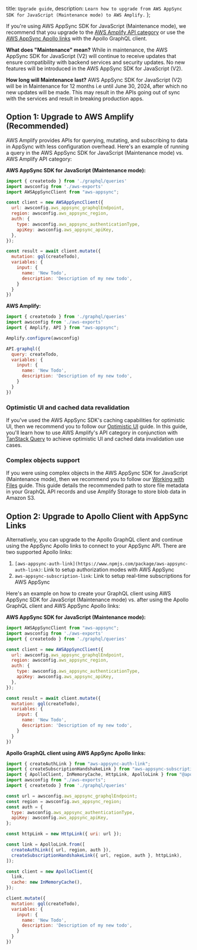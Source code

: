   title: `Upgrade guide`,
  description: `Learn how to upgrade from AWS AppSync SDK for JavaScript (Maintenance mode) to AWS Amplify.`
};

If you're using AWS AppSync SDK for JavaScript (Maintenance mode), we recommend that you upgrade to the [AWS Amplify API category](https://docs.amplify.aws/lib/graphqlapi/getting-started/q/platform/js/) or use the [AWS AppSync Apollo links](https://github.com/awslabs/aws-mobile-appsync-sdk-js#aws-appsync-links-for-apollo-v3) with the Apollo GraphQL client.

**What does "Maintenance" mean?**
While in maintenance, the AWS AppSync SDK for JavaScript (V2) will continue to receive updates that ensure compatibility with backend services and security updates. No new features will be introduced in the AWS AppSync SDK for JavaScript (V2).

**How long will Maintenance last?**
AWS AppSync SDK for JavaScript (V2) will be in Maintenance for 12 months i.e until June 30, 2024, after which no new updates will be made. This may result in the APIs going out of sync with the services and result in breaking production apps.

## Option 1: Upgrade to AWS Amplify (Recommended)
AWS Amplify provides APIs for querying, mutating, and subscribing to data in AppSync with less configuration overhead. Here's an example of running a query in the AWS AppSync SDK for JavaScript (Maintenance mode) vs. AWS Amplify API category:

**AWS AppSync SDK for JavaScript (Maintenance mode):**
```js
import { createtodo } from './graphql/queries'
import awsconfig from './aws-exports'
import AWSAppSyncClient from "aws-appsync";

const client = new AWSAppSyncClient({
  url: awsconfig.aws_appsync_graphqlEndpoint,
  region: awsconfig.aws_appsync_region,
  auth: {
    type: awsconfig.aws_appsync_authenticationType,
    apiKey: awsconfig.aws_appsync_apiKey,
  },
});

const result = await client.mutate({
  mutation: gql(createTodo),
  variables: {
    input: {
      name: 'New Todo',
      description: 'Description of my new todo',
    }
  }
})
```

**AWS Amplify:**
```js
import { createtodo } from './graphql/queries'
import awsconfig from './aws-exports'
import { Amplify, API } from "aws-appsync";

Amplify.configure(awsconfig)

API.graphql({
  query: createTodo,
  variables: {
    input: {
      name: 'New Todo',
      description: 'Description of my new todo',
    }
  } 
})
```

### Optimistic UI and cached data revalidation
If you've used the AWS AppSync SDK's caching capabilities for optimistic UI, then we recommend you to follow our [Optimistic UI](/lib/graphqlapi/optimistic-ui) guide. In this guide, you'll learn how to use AWS Amplify's API category in conjunction with [TanStack Query](https://tanstack.com/query/latest) to achieve optimistic UI and cached data invalidation use cases.

### Complex objects support
If you were using complex objects in the AWS AppSync SDK for JavaScript (Maintenance mode), then we recommend you to follow our [Working with Files](/lib/graphqlapi/working-with-files) guide. This guide details the recommended path to store file metadata in your GraphQL API records and use Amplify Storage to store blob data in Amazon S3.

## Option 2: Upgrade to Apollo Client with AppSync Links
Alternatively, you can upgrade to the Apollo GraphQL client and continue using the AppSync Apollo links to connect to your AppSync API. There are two supported Apollo links:

1. `[aws-appsync-auth-link](https://www.npmjs.com/package/aws-appsync-auth-link)`: Link to setup authorization modes with AWS AppSync
2. `aws-appsync-subscription-link`: Link to setup real-time subscriptions for AWS AppSync

Here's an example on how to create your GraphQL client using AWS AppSync SDK for JavaScript (Maintenance mode) vs. after using the Apollo GraphQL client and AWS AppSync Apollo links:

**AWS AppSync SDK for JavaScript (Maintenance mode):**
```js
import AWSAppSyncClient from "aws-appsync";
import awsconfig from './aws-exports'
import { createtodo } from './graphql/queries'

const client = new AWSAppSyncClient({
  url: awsconfig.aws_appsync_graphqlEndpoint,
  region: awsconfig.aws_appsync_region,
  auth: {
    type: awsconfig.aws_appsync_authenticationType,
    apiKey: awsconfig.aws_appsync_apiKey,
  },
});

const result = await client.mutate({
  mutation: gql(createTodo),
  variables: {
    input: {
      name: 'New Todo',
      description: 'Description of my new todo',
    }
  }
})
```

**Apollo GraphQL client using AWS AppSync Apollo links:**
```js
import { createAuthLink } from "aws-appsync-auth-link";
import { createSubscriptionHandshakeLink } from "aws-appsync-subscription-link";
import { ApolloClient, InMemoryCache, HttpLink, ApolloLink } from "@apollo/client";
import awsconfig from "./aws-exports";
import { createtodo } from './graphql/queries'

const url = awsconfig.aws_appsync_graphqlEndpoint;
const region = awsconfig.aws_appsync_region;
const auth = {
  type: awsconfig.aws_appsync_authenticationType,
  apiKey: awsconfig.aws_appsync_apiKey,
};

const httpLink = new HttpLink({ uri: url });

const link = ApolloLink.from([
  createAuthLink({ url, region, auth }),
  createSubscriptionHandshakeLink({ url, region, auth }, httpLink),
]);

const client = new ApolloClient({
  link,
  cache: new InMemoryCache(),
});

client.mutate({
  mutation: gql(createTodo),
  variables: {
    input: {
      name: 'New Todo',
      description: 'Description of my new todo',
    }
  }
})
```
